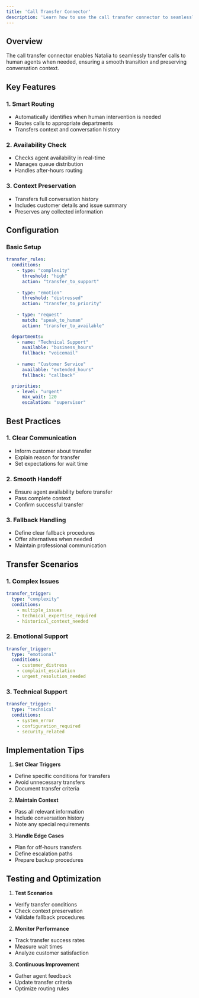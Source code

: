 ```yaml
---
title: 'Call Transfer Connector'
description: 'Learn how to use the call transfer connector to seamlessly hand over conversations to human agents'
---
```


## Overview

The call transfer connector enables Natalia to seamlessly transfer calls to human agents when needed, ensuring a smooth transition and preserving conversation context.

## Key Features

### 1. Smart Routing
- Automatically identifies when human intervention is needed
- Routes calls to appropriate departments
- Transfers context and conversation history

### 2. Availability Check
- Checks agent availability in real-time
- Manages queue distribution
- Handles after-hours routing

### 3. Context Preservation
- Transfers full conversation history
- Includes customer details and issue summary
- Preserves any collected information

## Configuration

### Basic Setup

```yaml
transfer_rules:
  conditions:
    - type: "complexity"
      threshold: "high"
      action: "transfer_to_support"
    
    - type: "emotion"
      threshold: "distressed"
      action: "transfer_to_priority"
    
    - type: "request"
      match: "speak_to_human"
      action: "transfer_to_available"

  departments:
    - name: "Technical Support"
      available: "business_hours"
      fallback: "voicemail"
    
    - name: "Customer Service"
      available: "extended_hours"
      fallback: "callback"

  priorities:
    - level: "urgent"
      max_wait: 120
      escalation: "supervisor"
```

## Best Practices

### 1. Clear Communication
- Inform customer about transfer
- Explain reason for transfer
- Set expectations for wait time

### 2. Smooth Handoff
- Ensure agent availability before transfer
- Pass complete context
- Confirm successful transfer

### 3. Fallback Handling
- Define clear fallback procedures
- Offer alternatives when needed
- Maintain professional communication

## Transfer Scenarios

### 1. Complex Issues
```yaml
transfer_trigger:
  type: "complexity"
  conditions:
    - multiple_issues
    - technical_expertise_required
    - historical_context_needed
```

### 2. Emotional Support
```yaml
transfer_trigger:
  type: "emotional"
  conditions:
    - customer_distress
    - complaint_escalation
    - urgent_resolution_needed
```

### 3. Technical Support
```yaml
transfer_trigger:
  type: "technical"
  conditions:
    - system_error
    - configuration_required
    - security_related
```

## Implementation Tips

1. **Set Clear Triggers**
- Define specific conditions for transfers
- Avoid unnecessary transfers
- Document transfer criteria

2. **Maintain Context**
- Pass all relevant information
- Include conversation history
- Note any special requirements

3. **Handle Edge Cases**
- Plan for off-hours transfers
- Define escalation paths
- Prepare backup procedures

## Testing and Optimization

1. **Test Scenarios**
- Verify transfer conditions
- Check context preservation
- Validate fallback procedures

2. **Monitor Performance**
- Track transfer success rates
- Measure wait times
- Analyze customer satisfaction

3. **Continuous Improvement**
- Gather agent feedback
- Update transfer criteria
- Optimize routing rules